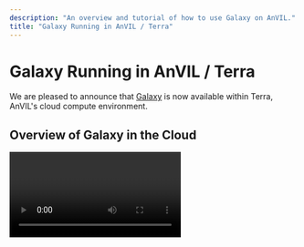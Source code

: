 ```yaml
---
description: "An overview and tutorial of how to use Galaxy on AnVIL."
title: "Galaxy Running in AnVIL / Terra"
---
```


# Galaxy Running in AnVIL / Terra

We are pleased to announce that [Galaxy](https://galaxyproject.org) is now available within Terra, AnVIL's cloud compute environment.

## Overview of Galaxy in the Cloud

<Video url="https://youtu.be/-Q4SjLEd99s" />

## Launching Galaxy in AnVIL

To access Galaxy use the new "Create a Cloud Environment for Galaxy" feature under Notebooks.

![Create a cloud environment for Galaxy](/consortia/learn/interactive-analysis/galaxy-cloud-environment-create.png)

This will take you to the AnVIL branded version of Galaxy!

![AnVIL branded Galaxy](/consortia/learn/interactive-analysis/galaxy-anvil-branded-galaxy.png)

From the AnVIL branded version of Galaxy, users can browse files in their AnVIL/Terra Workspace and perform a variety of genomics research.

![Browsing files in the AnVIL/Terra Workspace](/consortia/learn/interactive-analysis/galaxy-browsing-files.png)

![bcftools](/consortia/learn/interactive-analysis/galaxy-bcf-tools.png)

## Step-by-Step Tutorial

The step-by-step tutorial below demonstrates how to compute quality metrics of unaligned reads, align the reads to a reference genome using bowtie2, plot a coverage histogram, call variants using FreeBayes, and then summarize the variant calls using bcftools.

### I. Launching Galaxy

1. To access it, visit the [AnVIL portal](/) and click on "Launch Terra".
   ![Step 1](/consortia/learn/interactive-analysis/galaxy-step-1.png)
1. This will take you to the Terra sign in page, which allows you to sign in using your Google credentials.
   ![Step 2](/consortia/learn/interactive-analysis/galaxy-step-2.png)
1. If this is the first time you are using AnVIL, you should first link your AnVIL account to the NHGRI AnVIL Data Commons Framework Services from your AnVIL profile page ([https://anvil.terra.bio/#profil](https://anvil.terra.bio/#profi)). This is done using the bottom link on the right-hand side and signing in using your ERA commons identity.
   ![Step 3](/consortia/learn/interactive-analysis/galaxy-step-3.png)
1. After signing in, you should see that your account is now linked. You will need to renew your link every 30 days.
   ![Step 4](/consortia/learn/interactive-analysis/galaxy-step-4.png)
1. Once your accounts are linked, return to the workspace list available at https://anvil.terra.bio/#workspaces.
   ![Step 5](/consortia/learn/interactive-analysis/galaxy-step-5.png)
1. Galaxy must be launched from a workspace. This can either be an existing workspace that has data already loaded, or could be from a new workspace. For this example, we will create a new workspace using the "Create New Workspace" dialog. Note you will also need to set up and select a Billing project to be associated with the Workspace.
   ![Step 6](/consortia/learn/interactive-analysis/galaxy-step-6.png)
1. For this example, we will load (simulated) microbial sequencing data available here: <a href="./_files/asm.tgz" download>asm.tgz</a>. After downloading the asm.tgz file, expand the archive and upload the data to the Terra workspace by dragging and dropping the files from your local computer (or using the + button) into the Files pane in the Data tab.
   ![Step 7](/consortia/learn/interactive-analysis/galaxy-step-7.png)
   ![Step 7 - loaded](/consortia/learn/interactive-analysis/galaxy-step-7a.png)
1. Next click on the "Notebooks" tab to find the "Create a Cloud Environment for Galaxy" button.
   ![Step 8](/consortia/learn/interactive-analysis/galaxy-step-8.png)
1. Clicking on the "Create a Cloud Environment for Galaxy’ button brings up the "Cloud environment" launch panel.
   ![Step 9](/consortia/learn/interactive-analysis/galaxy-cloud-environment-create.png)
1. Clicking next then shows the "Create" panel.
   ![Step 10](/consortia/learn/interactive-analysis/galaxy-step-10.png)
1. After clicking "Create" you will see a new icon at the top showing "Galaxy Provisioning". It will take approximately 10 minutes for Galaxy to be fully provisioned and initialized.
   ![Step 11](/consortia/learn/interactive-analysis/galaxy-step-11.png)
1. After provisioning, you will be notified that you can now launch Galaxy.
   ![Step 12](/consortia/learn/interactive-analysis/galaxy-step-12.png)

### II. Welcome to Galaxy in AnVIL

13. Clicking "Launch Galaxy" will take you to the Galaxy welcome screen.
    ![Step 13](/consortia/learn/interactive-analysis/galaxy-anvil-branded-galaxy.png)
1. Click on the data upload tool to load your data into Galaxy.
   ![Step 14](/consortia/learn/interactive-analysis/galaxy-step-14.png)
1. This will display the data browser.
   ![Step 15](/consortia/learn/interactive-analysis/galaxy-step-15.png)
1. Then click "Choose remote files" to access your AnVIL/Terra Workspace.
   ![Step 16](/consortia/learn/interactive-analysis/galaxy-step-16.png)
1. Browse inside your workspace to "Other Data".
   ![Step 17](/consortia/learn/interactive-analysis/galaxy-step-17.png)
1. And then "Files/".
   ![Step 18](/consortia/learn/interactive-analysis/galaxy-step-18.png)
1. Here you will see all of the data you loaded into your AnVIL Workspace.
   ![Step 19](/consortia/learn/interactive-analysis/galaxy-browsing-files.png)
1. Select all of the files to load into Galaxy.
   ![Step 20](/consortia/learn/interactive-analysis/galaxy-step-20.png)
1. Clicking "Ok" will finalize the selection.
   ![Step 21](/consortia/learn/interactive-analysis/galaxy-step-21.png)
1. After clicking "Start" the data will be transferred into Galaxy.
   ![Step 22](/consortia/learn/interactive-analysis/galaxy-step-22.png)
1. You can then "Close" the data picker to see the main Galaxy interface.
   ![Step 23](/consortia/learn/interactive-analysis/galaxy-step-23.png)

### III. Running Tools in Galaxy

24. On the left-hand tool panel, expand the "FASTQ Quality Control" menu and click on "FastQC". This will automatically pick the most recent item in your history (frag180.1.fq).
    ![Step 24](/consortia/learn/interactive-analysis/galaxy-step-24.png)
1. Clicking "Execute" at the bottom of this panel will run the tool.
   ![Step 25](/consortia/learn/interactive-analysis/galaxy-step-25.png)
1. As the Job is running, the task will be added to the history panel on the right.
   ![Step 26](/consortia/learn/interactive-analysis/galaxy-step-26.png)
1. Once the job is complete you will see the job turn green.
   ![Step 27](/consortia/learn/interactive-analysis/galaxy-step-27.png)
1. Click the "Eye" view data tool to show the results.
   ![Step 28](/consortia/learn/interactive-analysis/galaxy-step-28.png)
1. This shows the reads have overall good quality, with a decrease trend over the read length (as expected).
   ![Step 29](/consortia/learn/interactive-analysis/galaxy-step-29.png)
1. Next align the reads with Bowtie2. Make sure to select paired-end reads, fastq #1 should be "frag180.1.fq" and fastq #2 should be "frag180.2.fq".
   ![Step 30](/consortia/learn/interactive-analysis/galaxy-step-30.png)
1. Then pick "ref.fa" as your reference genome.
   ![Step 31](/consortia/learn/interactive-analysis/galaxy-step-31.png)
1. Clicking "Execute" will show Bowtie2 launching.
   ![Step 32](/consortia/learn/interactive-analysis/galaxy-step-32.png)
1. Next use the plotCoverage tool to display the coverage histogram. Note the results from Bowtie2 will automatically be selected since that is the only compatible file format.
   ![Step 33](/consortia/learn/interactive-analysis/galaxy-step-33.png)
1. Click "Execute" to show plotCoverage running.
   ![Step 34](/consortia/learn/interactive-analysis/galaxy-step-34.png)
1. Once complete, click the view data icon for the plotCoverage image (step 9) to show the coverage distribution.
   ![Step 35](/consortia/learn/interactive-analysis/galaxy-step-35.png)
1. Next run FreeBayes to call SNVs and indels in the sample. Make sure to select "History" as the source of the reference genome.
   ![Step 36](/consortia/learn/interactive-analysis/galaxy-step-36.png)
1. Once FreeBayes is complete, you can click on the view data icon to display the VCF file containing the variants.
   ![Step 37](/consortia/learn/interactive-analysis/galaxy-step-37.png)
1. The last step is to summarize the variant calls using "bcftools stats".
   ![Step 38](/consortia/learn/interactive-analysis/galaxy-step-38.png)
1. Once this is complete, you can view the summary of the VCF file. You should see that there are 1908 SNVs in the sample.
   ![Step 39](/consortia/learn/interactive-analysis/galaxy-step-39.png)

### IV. Shutting Down

40. When you are done with Galaxy, you will need to stop your running instance of Galaxy to stop the charges. Return to the AnVIL workspace where you launched Galaxy.
    ![Step 40](/consortia/learn/interactive-analysis/galaxy-step-40.png)
1. Click "Galaxy Running" to display the administrative panel.
   ![Step 41](/consortia/learn/interactive-analysis/galaxy-step-41.png)
1. Click "Delete" to stop and delete your Galaxy instance. Note this will delete all data and results files from your Galaxy session.
   ![Step 42](/consortia/learn/interactive-analysis/galaxy-step-42.png)
1. After your running version of Galaxy is done, the "Galaxy Running" icon will disappear.
   ![Step 43](/consortia/learn/interactive-analysis/galaxy-step-43.png)
